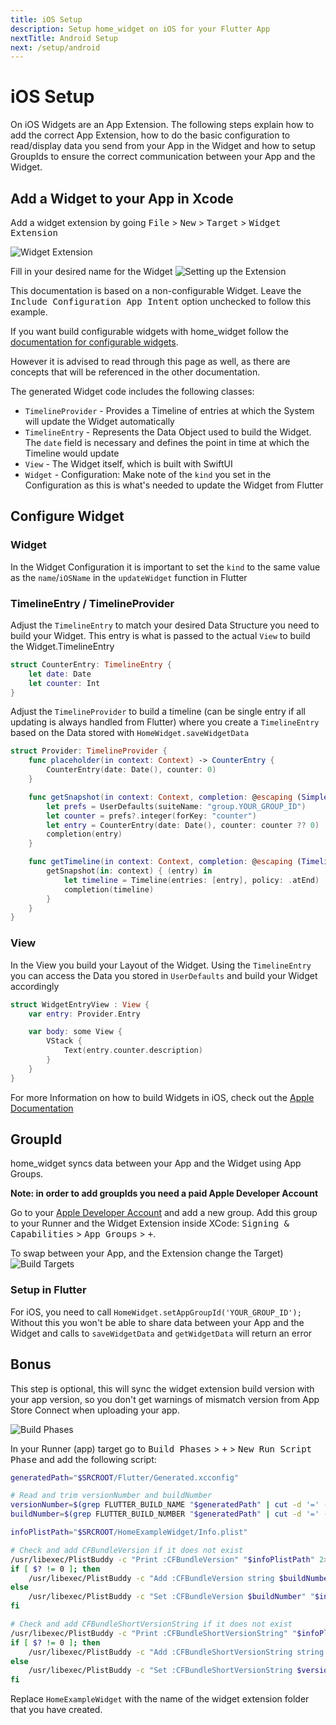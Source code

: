 ```yaml
---
title: iOS Setup
description: Setup home_widget on iOS for your Flutter App
nextTitle: Android Setup
next: /setup/android
---
```


# iOS Setup

On iOS Widgets are an App Extension.
The following steps explain how to add the correct App Extension, how to do the basic configuration to read/display data you send from your App in the Widget and how to setup GroupIds to ensure the correct communication between your App and the Widget.


## Add a Widget to your App in Xcode
Add a widget extension by going <kbd>File</kbd> > <kbd>New</kbd> > <kbd>Target</kbd> > <kbd>Widget Extension</kbd>

![Widget Extension](https://github.com/ABausG/home_widget/blob/main/.github/assets/widget_extension.png?raw=true)

Fill in your desired name for the Widget
![Setting up the Extension](/assets/create-widget-extension-ios.webp)

<Info>
This documentation is based on a non-configurable Widget. Leave the <kbd>Include Configuration App Intent</kbd> option unchecked to follow this example.

If you want build configurable widgets with home_widget follow the [documentation for configurable widgets](/features/configurable-widgets).

However it is advised to read through this page as well, as there are concepts that will be referenced in the other documentation.
</Info>

The generated Widget code includes the following classes:
- `TimelineProvider` - Provides a Timeline of entries at which the System will update the Widget automatically
- `TimelineEntry` - Represents the Data Object used to build the Widget. The `date` field is necessary and defines the point in time at which the Timeline would update
- `View` - The Widget itself, which is built with SwiftUI
- `Widget` - Configuration: Make note of the `kind` you set in the Configuration as this is what's needed to update the Widget from Flutter

## Configure Widget

### Widget
In the Widget Configuration it is important to set the `kind` to the same value as the `name`/`iOSName` in the `updateWidget` function in Flutter

### TimelineEntry / TimelineProvider
Adjust the `TimelineEntry` to match your desired Data Structure you need to build your Widget. This entry is what is passed to the actual `View` to build the Widget.TimelineEntry

```swift
struct CounterEntry: TimelineEntry {
    let date: Date
    let counter: Int
}
```

Adjust the `TimelineProvider` to build a timeline (can be single entry if all updating is always handled from Flutter) where you create a `TimelineEntry` based on the Data stored with `HomeWidget.saveWidgetData`
```swift
struct Provider: TimelineProvider {
    func placeholder(in context: Context) -> CounterEntry {
        CounterEntry(date: Date(), counter: 0)
    }

    func getSnapshot(in context: Context, completion: @escaping (SimpleEntry) -> ()) {
        let prefs = UserDefaults(suiteName: "group.YOUR_GROUP_ID")
        let counter = prefs?.integer(forKey: "counter")
        let entry = CounterEntry(date: Date(), counter: counter ?? 0)
        completion(entry)
    }

    func getTimeline(in context: Context, completion: @escaping (Timeline<Entry>) -> ()) {
        getSnapshot(in: context) { (entry) in
            let timeline = Timeline(entries: [entry], policy: .atEnd)
            completion(timeline)
        }
    }
}
```


### View
In the View you build your Layout of the Widget. Using the `TimelineEntry` you can access the Data you stored in `UserDefaults` and build your Widget accordingly

```swift
struct WidgetEntryView : View {
    var entry: Provider.Entry

    var body: some View {
        VStack {
            Text(entry.counter.description)
        }
    }
}
```

For more Information on how to build Widgets in iOS, check out the [Apple Documentation](https://developer.apple.com/documentation/swiftui/widget)

## GroupId
home_widget syncs data between your App and the Widget using App Groups.

**Note: in order to add groupIds you need a paid Apple Developer Account**

Go to your [Apple Developer Account](https://developer.apple.com/account/resources/identifiers/list/applicationGroup) and add a new group.
Add this group to your Runner and the Widget Extension inside XCode: <kbd>Signing & Capabilities</kbd> > <kbd>App Groups</kbd> > <kbd>+</kbd>.

To swap between your App, and the Extension change the Target)
![Build Targets](https://github.com/ABausG/home_widget/blob/main/.github/assets/target.png?raw=true)

### Setup in Flutter

For iOS, you need to call `HomeWidget.setAppGroupId('YOUR_GROUP_ID');`
Without this you won't be able to share data between your App and the Widget and calls to `saveWidgetData` and `getWidgetData` will return an error


## Bonus

<Accordion title="Sync CFBundleVersion (optional)">
This step is optional, this will sync the widget extension build version with your app version, so you don't get warnings of mismatch version from App Store Connect when uploading your app.

![Build Phases](https://github.com/ABausG/home_widget/blob/main/.github/assets/build_phases.png?raw=true)

In your Runner (app) target go to <kbd>Build Phases</kbd> > <kbd>+</kbd> > <kbd>New Run Script Phase</kbd> and add the following script:
```bash
generatedPath="$SRCROOT/Flutter/Generated.xcconfig"

# Read and trim versionNumber and buildNumber
versionNumber=$(grep FLUTTER_BUILD_NAME "$generatedPath" | cut -d '=' -f2 | xargs)
buildNumber=$(grep FLUTTER_BUILD_NUMBER "$generatedPath" | cut -d '=' -f2 | xargs)

infoPlistPath="$SRCROOT/HomeExampleWidget/Info.plist"

# Check and add CFBundleVersion if it does not exist
/usr/libexec/PlistBuddy -c "Print :CFBundleVersion" "$infoPlistPath" 2>/dev/null
if [ $? != 0 ]; then
    /usr/libexec/PlistBuddy -c "Add :CFBundleVersion string $buildNumber" "$infoPlistPath"
else
    /usr/libexec/PlistBuddy -c "Set :CFBundleVersion $buildNumber" "$infoPlistPath"
fi

# Check and add CFBundleShortVersionString if it does not exist
/usr/libexec/PlistBuddy -c "Print :CFBundleShortVersionString" "$infoPlistPath" 2>/dev/null
if [ $? != 0 ]; then
    /usr/libexec/PlistBuddy -c "Add :CFBundleShortVersionString string $versionNumber" "$infoPlistPath"
else
    /usr/libexec/PlistBuddy -c "Set :CFBundleShortVersionString $versionNumber" "$infoPlistPath"
fi

```

Replace `HomeExampleWidget` with the name of the widget extension folder that you have created.
</Accordion>
